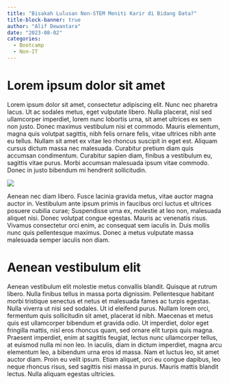 ```yaml
---
title: "Bisakah Lulusan Non-STEM Meniti Karir di Bidang Data?"
title-block-banner: true
author: "Alif Dewantara"
date: "2023-08-02"
categories:
  - Bootcamp
  - Non-IT
---
```


# Lorem ipsum dolor sit amet

Lorem ipsum dolor sit amet, consectetur adipiscing elit. Nunc nec pharetra lacus. Ut ac sodales metus, eget vulputate libero. Nulla placerat, nisl sed ullamcorper imperdiet, lorem nunc lobortis urna, sit amet ultrices ex sem non justo. Donec maximus vestibulum nisi et commodo. Mauris elementum, magna quis volutpat sagittis, nibh felis ornare felis, vitae ultrices nibh ante eu tellus. Nullam sit amet ex vitae leo rhoncus suscipit in eget est. Aliquam cursus dictum massa nec malesuada. Curabitur pretium diam quis accumsan condimentum. Curabitur sapien diam, finibus a vestibulum eu, sagittis vitae purus. Morbi accumsan malesuada ipsum vitae commodo. Donec in justo bibendum mi hendrerit sollicitudin.

![](images/data-fact.png)

Aenean nec diam libero. Fusce lacinia gravida metus, vitae auctor magna auctor in. Vestibulum ante ipsum primis in faucibus orci luctus et ultrices posuere cubilia curae; Suspendisse urna ex, molestie at leo non, malesuada aliquet nisi. Donec volutpat congue egestas. Mauris ac venenatis risus. Vivamus consectetur orci enim, ac consequat sem iaculis in. Duis mollis nunc quis pellentesque maximus. Donec a metus vulputate massa malesuada semper iaculis non diam.

# Aenean vestibulum elit

Aenean vestibulum elit molestie metus convallis blandit. Quisque at rutrum libero. Nulla finibus tellus in massa porta dignissim. Pellentesque habitant morbi tristique senectus et netus et malesuada fames ac turpis egestas. Nulla viverra ut nisi sed sodales. Ut id eleifend purus. Nullam lorem orci, fermentum quis sollicitudin sit amet, placerat id nibh. Maecenas et metus quis est ullamcorper bibendum et gravida odio. Ut imperdiet, dolor eget fringilla mattis, nisl eros rhoncus quam, sed ornare elit turpis quis magna. Praesent imperdiet, enim at sagittis feugiat, lectus nunc ullamcorper tellus, at euismod nulla mi non leo. In iaculis, diam in dictum imperdiet, magna arcu elementum leo, a bibendum urna eros id massa. Nam et luctus leo, sit amet auctor diam. Proin eu velit ipsum. Etiam aliquet, orci eu congue dapibus, leo neque rhoncus risus, sed sagittis nisi massa in purus. Mauris mattis blandit lectus. Nulla aliquam egestas ultricies.
